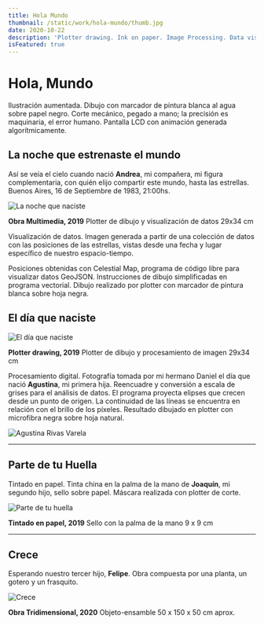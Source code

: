 ```yaml
---
title: Hola Mundo
thumbnail: /static/work/hola-mundo/thumb.jpg
date: 2020-10-22
description: 'Plotter drawing. Ink on paper. Image Processing. Data visualization. Pen plotter.'
isFeatured: true
---
```


# Hola, Mundo

Ilustración aumentada. Dibujo con marcador de pintura blanca al agua sobre papel negro. Corte mecánico,
pegado a mano; la precisión es maquinaria, el error humano. Pantalla LCD con animación generada
algorítmicamente.

## La noche que estrenaste el mundo

Así se veía el cielo cuando nació **Andrea**, mi compañera, mi figura complementaria, con
quién elijo compartir este mundo, hasta las estrellas. Buenos Aires, 16 de Septiembre de 1983, 21:00hs.

![La noche que naciste](/static/work/hola-mundo/la-noche-que-naciste.jpg)

**Obra Multimedia, 2019**
Plotter de dibujo y visualización de datos
29x34 cm

Visualización de datos. Imagen generada a partir de una colección de datos con las posiciones de las
estrellas, vistas desde una fecha y lugar específico de nuestro espacio-tiempo.

Posiciones obtenidas con Celestial Map, programa de código libre para visualizar datos GeoJSON.
Instrucciones de dibujo simplificadas en programa vectorial. Dibujo realizado por plotter con marcador de
pintura blanca sobre hoja negra.

## El día que naciste

![El día que naciste](/static/work/hola-mundo/el-dia-que-naciste.jpg)

**Plotter drawing, 2019**
Plotter de dibujo y procesamiento de imagen
29x34 cm

Procesamiento digital. Fotografía tomada por mi hermano Daniel el día que nació **Agustina**,
mi primera hija. Reencuadre y conversión a escala de grises para el análisis de datos. El programa
proyecta elipses que crecen desde un punto de origen. La continuidad de las líneas se encuentra en
relación con el brillo de los píxeles. Resultado dibujado en plotter con microfibra negra sobre hoja
natural.

![Agustina Rivas Varela](/static/work/hola-mundo/foto-tini.jpg)

---

## Parte de tu Huella

Tintado en papel. Tinta china en la palma de la mano de **Joaquín**, mi segundo hijo, sello
sobre papel. Máscara realizada con plotter de corte.

![Parte de tu huella](/static/work/hola-mundo/parte-de-tu-huella.jpg)

**Tintado en papel, 2019**
Sello con la palma de la mano
9 x 9 cm

---

## Crece

Esperando nuestro tercer hijo, **Felipe**. Obra compuesta por una planta, un gotero y un
frasquito.

![Crece](/static/work/hola-mundo/crece.jpg)

**Obra Tridimensional, 2020**
Objeto-ensamble
50 x 150 x 50 cm aprox.
